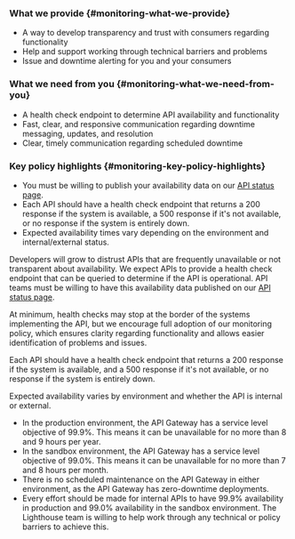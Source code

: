 <div className="feature" role="region" aria-label="Monitoring Expectations Summary">

### What we provide {#monitoring-what-we-provide}

- A way to develop transparency and trust with consumers regarding functionality
- Help and support working through technical barriers and problems
- Issue and downtime alerting for you and your consumers

### What we need from you {#monitoring-what-we-need-from-you}

- A health check endpoint to determine API availability and functionality
- Fast, clear, and responsive communication regarding downtime messaging, updates, and resolution
- Clear, timely communication regarding scheduled downtime

### Key policy highlights {#monitoring-key-policy-highlights}

- You must be willing to publish your availability data on our [API status page](https://valighthouse.statuspage.io/).
- Each API should have a health check endpoint that returns a 200 response if the system is available, a 500 response if it's not available, or no response if the system is entirely down.
- Expected availability times vary depending on the environment and internal/external status.

</div>

Developers will grow to distrust APIs that are frequently unavailable or not transparent about availability. We expect APIs to provide a health check endpoint that can be queried to determine if the API is operational. API teams must be willing to have this availability data published on our [API status page](https://valighthouse.statuspage.io/).

At minimum, health checks may stop at the border of the systems implementing the API, but we encourage full adoption of our monitoring policy, which ensures clarity regarding functionality and allows easier identification of problems and issues.

Each API should have a health check endpoint that returns a 200 response if the system is available, and a 500 response if it's not available, or no response if the system is entirely down.

Expected availability varies by environment and whether the API is internal or external.

- In the production environment, the API Gateway has a service level objective of 99.9%. This means it can be unavailable for no more than 8 and 9 hours per year.
- In the sandbox environment, the API Gateway has a service level objective of 99.0%. This means it can be unavailable for no more than 7 and 8 hours per month.
- There is no scheduled maintenance on the API Gateway in either environment, as the API Gateway has zero-downtime deployments.
- Every effort should be made for internal APIs to have 99.9% availability in production and 99.0% availability in the sandbox environment. The Lighthouse team is willing to help work through any technical or policy barriers to achieve this.
